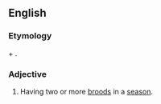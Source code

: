 ==English==

===Etymology===
{{prefix|poly-|lang=en}} + {{etyl|grc|en}} {{m|grc|||offspring}}.

===Adjective===
{{en-adj|-}}

# {{lb|en|zoology}} Having two or more [[brood]]s in a [[season]].